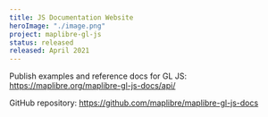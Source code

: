 ```yaml
---
title: JS Documentation Website
heroImage: "./image.png"
project: maplibre-gl-js
status: released
released: April 2021
---
```


Publish examples and reference docs for GL JS: https://maplibre.org/maplibre-gl-js-docs/api/

GitHub repository: https://github.com/maplibre/maplibre-gl-js-docs
